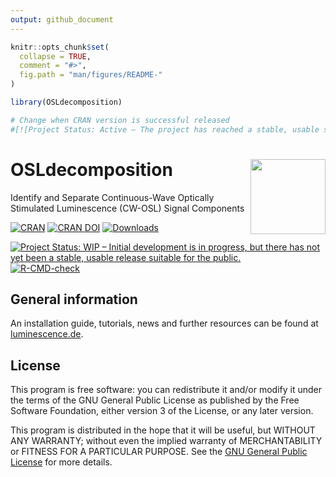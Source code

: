 ```yaml
---
output: github_document
---
```

<!-- README.md was auto-generated by README.Rmd. Please DO NOT edit by hand!-->

```r
knitr::opts_chunk$set(
  collapse = TRUE,
  comment = "#>",
  fig.path = "man/figures/README-"
)

library(OSLdecomposition)

# Change when CRAN version is successful released
#[![Project Status: Active – The project has reached a stable, usable state and is being actively developed.](https://www.repostatus.org/badges/latest/active.svg)](https://www.repostatus.org/#active)
```

# OSLdecomposition  <img width=120px src="man/figures/OSLdecomposition_logo.png" align="right" />

Identify and Separate Continuous-Wave Optically Stimulated Luminescence (CW-OSL) Signal Components

[![CRAN](https://www.r-pkg.org/badges/version/OSLdecomposition)](https://CRAN.r-project.org/package=OSLdecomposition)
[![CRAN DOI](https://img.shields.io/badge/doi-10.32614/CRAN.package.OSLdecomposition-blue.svg)](https://doi.org/10.32614/CRAN.package.OSLdecomposition)
[![Downloads](https://cranlogs.r-pkg.org/badges/grand-total/OSLdecomposition)](https://www.r-pkg.org/pkg/OSLdecomposition)

[![Project Status: WIP – Initial development is in progress, but there has not yet been a stable, usable release suitable for the public.](https://www.repostatus.org/badges/latest/wip.svg)](https://www.repostatus.org/#wip)
[![R-CMD-check](https://github.com/DirkMittelstrass/OSLdecomposition/workflows/GitHub Actions CI/badge.svg)](https://github.com/DirkMittelstrass/OSLdecomposition/actions)


## General information 

An installation guide, tutorials, news and further resources can be found at [luminescence.de](https://luminescence.de/index.html).

## License

This program is free software: you can redistribute it and/or modify
it under the terms of the GNU General Public License as published by
the Free Software Foundation, either version 3 of the License, or
any later version.

 This program is distributed in the hope that it will be useful,
 but WITHOUT ANY WARRANTY; without even the implied warranty of
 MERCHANTABILITY or FITNESS FOR A PARTICULAR PURPOSE.  See the
 [GNU General Public License](https://github.com/DirkMittelstrass/OSLdecomposition/blob/master/LICENSE) 
 for more details.
